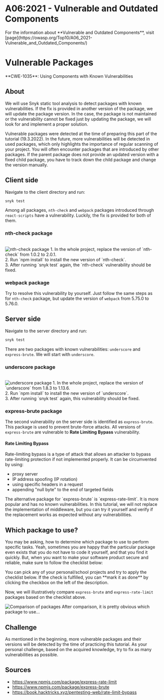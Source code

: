 
# A06:2021 - Vulnerable and Outdated Components

<Callout type="info" emoji="ℹ️">
For the information about **Vulnerable and Outdated Components**, visit [page](https://owasp.org/Top10/A06_2021-Vulnerable_and_Outdated_Components/)
</Callout>

# Vulnerable Packages

<Callout type="warning" emoji="🔍">
  **CWE-1035**: Using Components with Known Vulnerabilities
</Callout>

## About 
We will use Snyk static tool analysis to detect packages with known vulnerabilities. If the fix is provided in another version
of the package, we will update the package version. In the case, the package is not maintained or the vulnerability cannot be fixed just by updating the package, we will look for and implement a proper solution.

<Callout type="info" emoji="ℹ️">
    Vulnerable packages were detected at the time of preparing this part of the tutorial (19.3.2022). In the future, more vulnerabilities will be
    detected in used packages, which only highlights the importance of regular scanning of your project.
</Callout>

<Callout emoji="💡">
    You will often encounter packages that are introduced by other packages. If the parent package does not provide
    an updated version with a fixed child package, you have to track down the child package and change the version manually.
</Callout>

## Client side
Navigate to the client directory and run:
```bash copy
snyk test
```
Among all packages, `nth-check` and `webpack` packages introduced through `react-scripts` have a vulnerability.
Luckily, the fix is provided for both of them.

### nth-check package
<br />
<Image src="/a06/nth-check.png" alt="nth-check package" width={1000} height={300}/>
<Callout emoji="💡">
    1. In the whole project, replace the version of `nth-check` from 1.0.2 to 2.0.1.<br/>
    2. Run `npm install` to install the new version of `nth-check`.<br/>
    3. After running `snyk test` again, the `nth-check` vulnerability should be fixed.
</Callout>

### webpack package

Try to resolve this vulnerability by yourself. Just follow the same steps as for `nth-check` package, but update the version of `webpack` from 5.75.0 to 5.76.0.

## Server side
Navigate to the server directory and run:
```bash copy
snyk test
```
There are two packages with known vulnerabilities: `underscore` and `express-brute`.
We will start with `underscore`.

### underscore package
<br />
<Image src="/a06/underscore.png" alt="underscore package" width={1000} height={300}/>
<Callout emoji="💡">
    1. In the whole project, replace the version of `underscore` from 1.8.3 to 1.13.6.<br/>
    2. Run `npm install` to install the new version of `underscore`.<br/>
    3. After running `snyk test` again, this vulnerability should be fixed.
</Callout>

### express-brute package
The second vulnerability on the server side is identified as `express-brute`. This package is used to prevent brute-force attacks.
All versions of `express-brute` are vulnerable to **Rate Limiting Bypass** vulnerability.

#### Rate Limiting Bypass
Rate-limiting bypass is a type of attack that allows an attacker to bypass rate-limiting protection if not implemented properly. It can be circumvented by using:
* proxy server
* IP address spoofing (IP rotation)
* using specific headers in a request
* appending "null byte" to the end of targeted fields

<Callout emoji="💡">
    The alternative package for `express-brute` is `express-rate-limit`. It is more popular and has no known
    vulnerabilities.
    In this tutorial, we will not replace the implementation of middleware, but you can try it yourself and verify if
    the replacement works as expected without any vulnerabilities.
</Callout>

## Which package to use?
You may be asking, how to determine which package to use to perform specific tasks. Yeah, sometimes you are happy that the particular package even exists that you do not have to code it yourself, and that you find it quickly.
But, when you want to make your software product secure and reliable, make sure to follow the checklist below:

<Callout emoji="💡">
    You can pick any of your personal/school projects and try to apply the checklist below. If the check is fulfilled, you can **mark it as done** by clicking the checkbox on the left of the description.
</Callout>

<br />
<CheckBoxItem text="Check if the package is maintained." />
<CheckBoxItem text="Check the count of downloads per week." />
<CheckBoxItem text="Check the number of open issues and also stars on a GitHub repository." />

Now, we will illustratively compare `express-brute` and `express-rate-limit` packages based on the checklist above.

<Image src="/compare_packages.png" alt="Comparison of packages" width={1000} height={300}/>

<Callout emoji="💡">
    After comparison, it is pretty obvious which package to use...
</Callout>

## Challenge
As mentioned in the beginning, more vulnerable packages and their versions will be detected by the time of practicing this tutorial.
<Callout emoji="💡">
    As your personal challenge, based on the acquired knowledge, try to fix as many vulnerabilities as possible.
</Callout>

## Sources
* https://www.npmjs.com/package/express-rate-limit
* https://www.npmjs.com/package/express-brute
* https://book.hacktricks.xyz/pentesting-web/rate-limit-bypass
